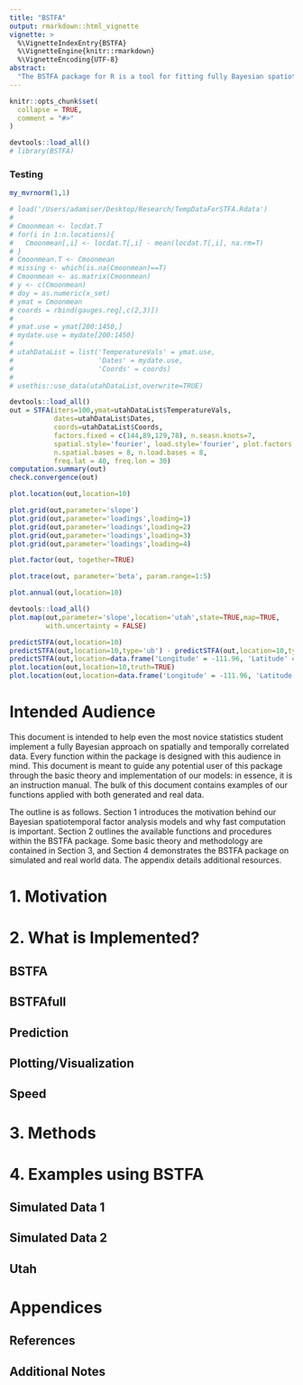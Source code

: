 ```yaml
---
title: "BSTFA"
output: rmarkdown::html_vignette
vignette: >
  %\VignetteIndexEntry{BSTFA}
  %\VignetteEngine{knitr::rmarkdown}
  %\VignetteEncoding{UTF-8}
abstract:
  "The BSTFA package for R is a tool for fitting fully Bayesian spatiotemporal factor analysis models under a multivariate normal likelihood. The package implements a computationally rapid approach using dimension reduction via Fourier and thin plate spline bases. The package also supports a non-reduced model with much slower computation. Also included are functions to predict and plot the response variable at missing/unknown locations, methods to visualize processes (such as a linear slope through time) on a grid or map, and a function to plot an estimated curve through some given timeframe (such as annually)."
---
```


```r
knitr::opts_chunk$set(
  collapse = TRUE,
  comment = "#>"
)
```

```r
devtools::load_all()
# library(BSTFA)

```

### Testing

```r
my_mvrnorm(1,1)

# load('/Users/adamiser/Desktop/Research/TempDataForSTFA.Rdata')
# 
# Cmoonmean <- locdat.T
# for(i in 1:n.locations){
#   Cmoonmean[,i] <- locdat.T[,i] - mean(locdat.T[,i], na.rm=T)
# }
# Cmoonmean.T <- Cmoonmean
# missing <- which(is.na(Cmoonmean)==T)
# Cmoonmean <- as.matrix(Cmoonmean)
# y <- c(Cmoonmean)
# doy = as.numeric(x_set)
# ymat = Cmoonmean
# coords = rbind(gauges.reg[,c(2,3)])
# 
# ymat.use = ymat[200:1450,]
# mydate.use = mydate[200:1450]
# 
# utahDataList = list('TemperatureVals' = ymat.use,
#                     'Dates' = mydate.use,
#                     'Coords' = coords)
# 
# usethis::use_data(utahDataList,overwrite=TRUE)

devtools::load_all()
out = STFA(iters=100,ymat=utahDataList$TemperatureVals,
           dates=utahDataList$Dates,
           coords=utahDataList$Coords,
           factors.fixed = c(144,89,129,78), n.seasn.knots=7,
           spatial.style='fourier', load.style='fourier', plot.factors = FALSE,
           n.spatial.bases = 8, n.load.bases = 8,
           freq.lat = 40, freq.lon = 30)
computation.summary(out)
check.convergence(out)

plot.location(out,location=10)

plot.grid(out,parameter='slope')
plot.grid(out,parameter='loadings',loading=1)
plot.grid(out,parameter='loadings',loading=2)
plot.grid(out,parameter='loadings',loading=3)
plot.grid(out,parameter='loadings',loading=4)

plot.factor(out, together=TRUE)

plot.trace(out, parameter='beta', param.range=1:5)

plot.annual(out,location=10)

devtools::load_all()
plot.map(out,parameter='slope',location='utah',state=TRUE,map=TRUE,
         with.uncertainty = FALSE)

predictSTFA(out,location=10)
predictSTFA(out,location=10,type='ub') - predictSTFA(out,location=10,type='lb') 
predictSTFA(out,location=data.frame('Longitude' = -111.96, 'Latitude' = 41.06))
plot.location(out,location=10,truth=TRUE)
plot.location(out,location=data.frame('Longitude' = -111.96, 'Latitude' = 41.06))
```

# Intended Audience

This document is intended to help even the most novice statistics student implement a fully Bayesian approach on spatially and temporally correlated data. Every function within the package is designed with this audience in mind. This document is meant to guide any potential user of this package through the basic theory and implementation of our models: in essence, it is an instruction manual. The bulk of this document contains examples of our functions applied with both generated and real data. 

The outline is as follows. Section 1 introduces the motivation behind our Bayesian spatiotemporal factor analysis models and why fast computation is important. Section 2 outlines the available functions and procedures within the BSTFA package. Some basic theory and methodology are contained in Section 3, and Section 4 demonstrates the BSTFA package on simulated and real world data. The appendix details additional resources.

# 1. Motivation 

# 2. What is Implemented?

## BSTFA
## BSTFAfull
## Prediction
## Plotting/Visualization
## Speed

# 3. Methods

# 4. Examples using BSTFA
## Simulated Data 1
## Simulated Data 2
## Utah

# Appendices

## References
## Additional Notes




